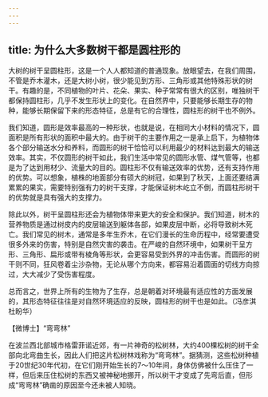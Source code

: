 ```yaml
---
---
---
```

title: 为什么大多数树干都是圆柱形的
---






大树的树干呈圆柱形，这是一个人人都知道的普通现象。放眼望去，在我们周围，不管是乔木灌木，还是大树小树，很少能见到方形、三角形或其他特殊形状的树干。有趣的是，不同植物的叶片、花朵、果实、种子常常有很大的区别，唯独树干都保持圆柱形，几乎不发生形状上的变化。在自然界中，只要能够长期生存的物种，能够长期保留下来的形态特征，总是有它的合理性，圆柱形的树干也不例外。

我们知道，圆形是效率最高的一种形状，也就是说，在相同大小材料的情况下，圆面积是所有形状的面积中最大的。由于树干的主要作用之一是承上启下，为植物体各个部分输送水分和养料，而圆形的树干恰恰可以利用最少的材料达到最大的输送效率。其实，不仅圆形的树干如此，我们生活中常见的圆形水管、煤气管等，也都是为了达到用材少、流量大的目的。圆柱形不仅有输送效率的优势，还有支持作用的优势。可以想象，植株的地面部分有硕大的树冠，如果到了秋天，上面还要结满累累的果实，需要特别强有力的树干支撑，才能保证树木屹立不倒，而圆柱形树干的优势就是具有强大的支撑力。



除此以外，树干呈圆柱形还会为植物体带来更大的安全和保护。我们知道，树木的营养物质是通过树皮内的皮层输送到躯体各部，如果皮层中断，必将导致树木死亡。我们常见的树木，通常是多年生乔木，在它们漫长的生命历程中，经常要遭受很多外来的伤害，特别是自然灾害的袭击。在严峻的自然环境中，如果树干呈方形、三角形、扁形或带有棱角等形状，会更容易受到外界的冲击伤害。而圆形的树干则不同，狂风卷着尘沙杂物，无论从哪个方向来，都容易沿着圆面的切线方向掠过，大大减少了受伤害程度。

总而言之，世界上所有的生物为了生存，总是朝着对环境最有适应性的方面发展的，其形态特征往往是对自然环境适应的反映，圆柱形的树干也是如此。（冯彦淇　杜盼华）





【微博士】“弯弯林”



在波兰西北部城市格雷菲诺近郊，有一片神奇的松树林，大约400棵松树的树干全部向北弯曲生长，因此人们把这片松树林戏称为“弯弯林”。据猜测，这些松树种植于20世纪30年代初，在它们刚开始生长的7～10年间，身体仿佛被什么压住了一样，但后来压住松树的东西又被神秘地挪开，所以树干才变成了先弯后直，但形成“弯弯林”确凿的原因至今还未被人知晓。
